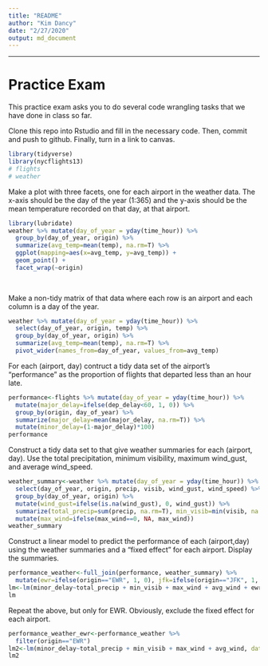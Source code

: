 ```yaml
---
title: "README"
author: "Kim Dancy"
date: "2/27/2020"
output: md_document
---
```

---

# Practice Exam

This practice exam asks you to do several code wrangling tasks that we have done in class so far. 

Clone this repo into Rstudio and fill in the necessary code.  Then, commit and push to github.  Finally, turn in a link to canvas. 



```r
library(tidyverse)
library(nycflights13)
# flights
# weather
```


Make a plot with three facets, one for each airport in the weather data.  The x-axis should be the day of the year (1:365) and the y-axis should be the mean temperature recorded on that day, at that airport.
```r
library(lubridate)
weather %>% mutate(day_of_year = yday(time_hour)) %>%
  group_by(day_of_year, origin) %>%
  summarize(avg_temp=mean(temp), na.rm=T) %>%
  ggplot(mapping=aes(x=avg_temp, y=avg_temp)) +
  geom_point() +
  facet_wrap(~origin)
  
  
```


Make a non-tidy matrix of that data where each row is an airport and each column is a day of the year.  

```r
weather %>% mutate(day_of_year = yday(time_hour)) %>%
  select(day_of_year, origin, temp) %>%
  group_by(day_of_year, origin) %>%
  summarize(avg_temp=mean(temp), na.rm=T) %>%
  pivot_wider(names_from=day_of_year, values_from=avg_temp)
```


For each (airport, day) contruct a tidy data set of the airport's "performance" as the proportion of flights that departed less than an hour late. 
```r
performance<-flights %>% mutate(day_of_year = yday(time_hour)) %>%
  mutate(major_delay=ifelse(dep_delay<60, 1, 0)) %>%
  group_by(origin, day_of_year) %>%
  summarize(major_delay=mean(major_delay, na.rm=T)) %>%
  mutate(minor_delay=(1-major_delay)*100)
performance
```

Construct a tidy data set to that give weather summaries for each (airport, day).  Use the total precipitation, minimum visibility, maximum wind_gust, and average wind_speed.  
```r
weather_summary<-weather %>% mutate(day_of_year = yday(time_hour)) %>%
  select(day_of_year, origin, precip, visib, wind_gust, wind_speed) %>%
  group_by(day_of_year, origin) %>%
  mutate(wind_gust=ifelse(is.na(wind_gust), 0, wind_gust)) %>%
  summarize(total_precip=sum(precip, na.rm=T), min_visib=min(visib, na.rm=T),  max_wind=max(wind_gust, na.rm=T), avg_wind=mean(wind_speed, na.rm=T)) %>%
  mutate(max_wind=ifelse(max_wind==0, NA, max_wind))
weather_summary
```

Construct a linear model to predict the performance of each (airport,day) using the weather summaries and a "fixed effect" for each airport.  Display the summaries.  
```r
performance_weather<-full_join(performance, weather_summary) %>%
  mutate(ewr=ifelse(origin=="EWR", 1, 0), jfk=ifelse(origin=="JFK", 1, 0), lga=ifelse(origin=="LGA", 1, 0))
lm<-lm(minor_delay~total_precip + min_visib + max_wind + avg_wind + ewr + jfk + lga, data=performance_weather)
lm
```

Repeat the above, but only for EWR.  Obviously, exclude the fixed effect for each airport.
```r
performance_weather_ewr<-performance_weather %>%
  filter(origin=="EWR")
lm2<-lm(minor_delay~total_precip + min_visib + max_wind + avg_wind, data=performance_weather_ewr)
lm2
```